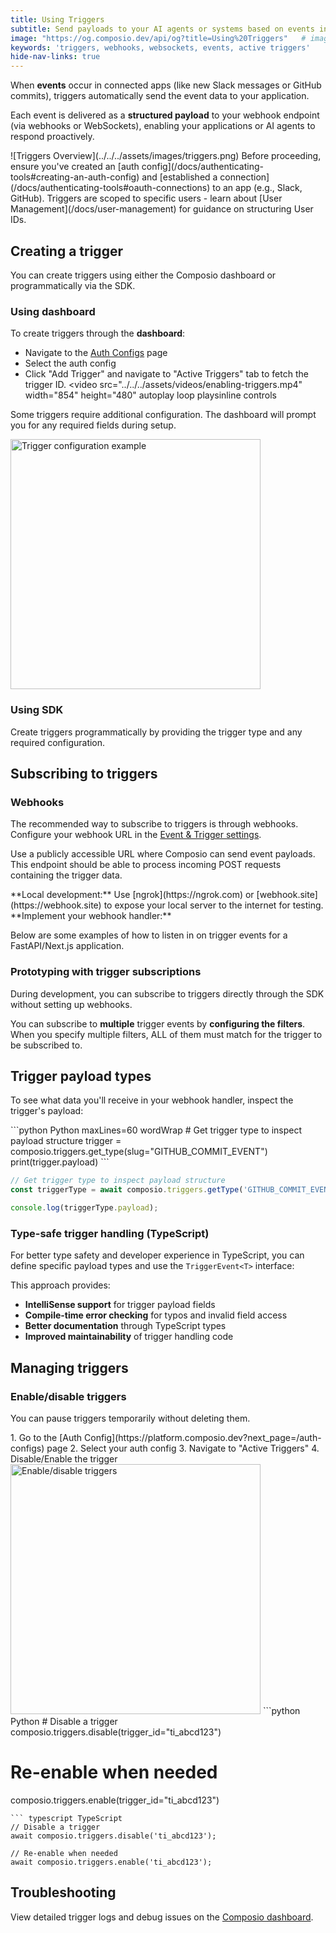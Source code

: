 ```yaml
---
title: Using Triggers
subtitle: Send payloads to your AI agents or systems based on events in apps.
image: "https://og.composio.dev/api/og?title=Using%20Triggers"   # image for socials
keywords: 'triggers, webhooks, websockets, events, active triggers'
hide-nav-links: true
---
```


When **events** occur in connected apps (like new Slack messages or GitHub commits), triggers automatically send the event data to your application.

Each event is delivered as a **structured payload** to your webhook endpoint (via webhooks or WebSockets), enabling your applications or AI agents to respond proactively.

<Frame caption="Triggers through Composio" background="subtle">
  ![Triggers Overview](../../../assets/images/triggers.png)
</Frame>

<Tip title="Prerequisites">
  Before proceeding, ensure you've created an [auth
  config](/docs/authenticating-tools#creating-an-auth-config) and [established a
  connection](/docs/authenticating-tools#oauth-connections) to an app (e.g., Slack, GitHub). 
  Triggers are scoped to specific users - learn about [User Management](/docs/user-management) for guidance on structuring User IDs.
</Tip>

## Creating a trigger

You can create triggers using either the Composio dashboard or programmatically via the SDK.

### Using dashboard
To create triggers through the **dashboard**:

- Navigate to the <a href="https://platform.composio.dev?next_page=%2Fauth-configs" target="_blank">Auth Configs</a> page
- Select the auth config
- Click "Add Trigger" and navigate to "Active Triggers" tab to fetch the trigger ID.
  <video
    src="../../../assets/videos/enabling-triggers.mp4"
    width="854"
    height="480"
    autoplay
    loop
    playsinline
    controls
  ></video>

Some triggers require additional configuration. The dashboard will prompt you for any required fields during setup.

<Frame caption="Example: Gmail trigger configuration" background="subtle">
  <img
    src="../../../assets/images/trigger-config.png"
    alt="Trigger configuration example"
    width="400px"
    height="auto"
  />
</Frame>

### Using SDK
Create triggers programmatically by providing the trigger type and any required configuration.
<CodeGroup>
<SnippetCode
  src="fern/snippets/triggers/python/triggers.py"
  title="Python"
  startLine={1}
  endLine={18}
  highlightStart={12}
  highlightEnd={16}
/>

<SnippetCode
  src="fern/snippets/triggers/typescript/triggers.ts"
  startLine={1}
  endLine={22}
  highlightStart={12}
  highlightEnd={21}
  title="TypeScript"
/>
</CodeGroup>


## Subscribing to triggers

### Webhooks

The recommended way to subscribe to triggers is through webhooks. Configure your webhook URL in the [Event & Trigger settings](https://platform.composio.dev?next_page=/settings/events).

Use a publicly accessible URL where Composio can send event payloads. This endpoint should be able to process incoming POST requests containing the trigger data.

<Tip>
  **Local development:** Use [ngrok](https://ngrok.com) or [webhook.site](https://webhook.site) to
  expose your local server to the internet for testing.
</Tip>
**Implement your webhook handler:**

Below are some examples of how to listen in on trigger events
for a FastAPI/Next.js application.

<CodeGroup>
<SnippetCode
  src="fern/snippets/triggers/python/trigger-webhook.py"
  title="app/route.py"
/>

<SnippetCode
  src="fern/snippets/triggers/typescript/trigger-webhook.ts"
  title="app/api/webhook/route.ts"
/>
</CodeGroup>

### Prototyping with trigger subscriptions

During development, you can subscribe to triggers directly through the SDK without setting up webhooks.

You can subscribe to **multiple** trigger events by **configuring the filters**. When you specify multiple filters, ALL of them must match for the trigger to be subscribed to.

<CodeGroup>
  <SnippetCode src="fern/snippets/triggers/python/trigger-subscription.py" title="Python" />
  <SnippetCode src="fern/snippets/triggers/typescript/trigger-subscription.ts" title="Typescript" />
</CodeGroup>

## Trigger payload types

To see what data you'll receive in your webhook handler, inspect the trigger's payload:

<CodeGroup>
```python Python maxLines=60 wordWrap
# Get trigger type to inspect payload structure
trigger = composio.triggers.get_type(slug="GITHUB_COMMIT_EVENT")
print(trigger.payload)
```

```typescript TypeScript maxLines=60 wordWrap
// Get trigger type to inspect payload structure
const triggerType = await composio.triggers.getType('GITHUB_COMMIT_EVENT');

console.log(triggerType.payload);
```

</CodeGroup>

### Type-safe trigger handling (TypeScript)

For better type safety and developer experience in TypeScript, you can define specific payload types and use the `TriggerEvent<T>` interface:

<CodeGroup>
<SnippetCode
  src="fern/snippets/triggers/typescript/trigger-types.ts"
  title="Type-safe trigger subscription"
  startLine={3}
  endLine={26}
/>

<SnippetCode
  src="fern/snippets/triggers/typescript/trigger-webhook.ts"
  title="Type-safe webhook handling"
  startLine={3}
  endLine={18}
/>
</CodeGroup>

This approach provides:

- **IntelliSense support** for trigger payload fields
- **Compile-time error checking** for typos and invalid field access
- **Better documentation** through TypeScript types
- **Improved maintainability** of trigger handling code

## Managing triggers

### Enable/disable triggers

You can pause triggers temporarily without deleting them.

<Tabs>
<Tab title="Dashboard">
1. Go to the [Auth Config](https://platform.composio.dev?next_page=/auth-configs) page
2. Select your auth config
3. Navigate to "Active Triggers"
4. Disable/Enable the trigger

<Frame caption="Enable/disable triggers" background="subtle">
  <img
    src="../../../assets/images/trigger-enable-disable.png"
    alt="Enable/disable triggers"
    width="400px"
    height="auto"
  />
</Frame>
</Tab>

<Tab title="SDK">
<CodeGroup>
```python Python
# Disable a trigger
composio.triggers.disable(trigger_id="ti_abcd123")

# Re-enable when needed

composio.triggers.enable(trigger_id="ti_abcd123")

````
``` typescript TypeScript
// Disable a trigger
await composio.triggers.disable('ti_abcd123');

// Re-enable when needed
await composio.triggers.enable('ti_abcd123');

````

</CodeGroup>
</Tab>
</Tabs>

## Troubleshooting

View detailed trigger logs and debug issues on the [Composio dashboard](https://platform.composio.dev?next_page=/logs/triggers).

```

```

